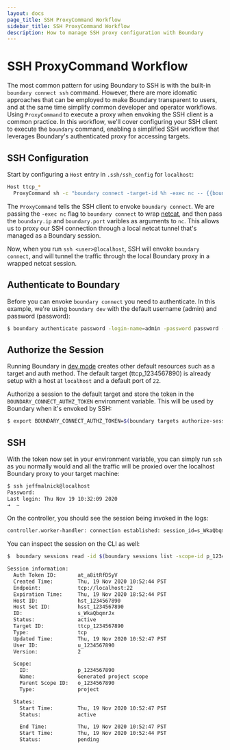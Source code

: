 ```yaml
---
layout: docs
page_title: SSH ProxyCommand Workflow 
sidebar_title: SSH ProxyCommand Workflow
description: How to manage SSH proxy configuration with Boundary
---
```


# SSH ProxyCommand Workflow 

The most common pattern for using Boundary to SSH is with the built-in `boundary connect ssh` command. However,
there are more idomatic approaches that can be employed to make Boundary transparent to users, and at the same
time simplify common developer and operator workflows. Using `ProxyCommand` to execute a proxy when envoking the
SSH client is a common practice. In this workflow, we'll cover configuring your SSH client to execute the 
`boundary` command, enabling a simplified SSH workflow that leverages Boundary's authenticated proxy for accessing
targets.

## SSH Configuration

Start by configuring a `Host` entry in `.ssh/ssh_config` for `localhost`:

```bash
Host ttcp_*
  ProxyCommand sh -c "boundary connect -target-id %h -exec nc -- {{boundary.ip}} {{boundary.port}}"
```

The `ProxyCommand` tells the SSH client to envoke `boundary connect`. We are passing the `-exec nc` flag to 
`boundary connect` to wrap [netcat](http://netcat.sourceforge.net/), and then pass the `boundary.ip` and `boundary.port`
varibles as arguments to `nc`. This allows us to proxy our SSH connection through a local netcat tunnel that's
managed as a Boundary session.

Now, when you run `ssh <user>@localhost`, SSH will envoke `boundary connect`, and will tunnel the traffic through 
the local Boundary proxy in a wrapped netcat session.

## Authenticate to Boundary

Before you can envoke `boundary connect` you need to authenticate. In this example, we're using `boundary dev` with the 
default username (admin) and password (password):

```bash
$ boundary authenticate password -login-name=admin -password password -auth-method-id=ampw_1234567890
```

## Authorize the Session

Running Boundary in [dev mode](https://www.boundaryproject.io/docs/getting-started#what-is-dev-mode) creates other 
default resources such as a target and auth method. The default target (ttcp_1234567890) is already setup with a host
at `localhost` and a default port of `22`. 

Authorize a session to the default target and store the token in the `BOUNDARY_CONNECT_AUTHZ_TOKEN` environment variable. 
This will be used by Boundary when it's envoked by SSH:

```bash
$ export BOUNDARY_CONNECT_AUTHZ_TOKEN=$(boundary targets authorize-session -id ttcp_1234567890 -format json | jq '.authorization_token' | tr -d '"')
```

## SSH 

With the token now set in your environment variable, you can simply run `ssh` as you normally would and all the traffic
will be proxied over the localhost Boundary proxy to your target machine:

```bash
$ ssh jeffmalnick@localhost
Password:
Last login: Thu Nov 19 10:32:09 2020
➜  ~
```

On the controller, you should see the session being invoked in the logs:

```bash
controller.worker-handler: connection established: session_id=s_WkaQbqmrJx connection_id=sc_RDYNFFI2M4 client_tcp_address=127.0.0.1 client_tcp_port=57421 endpoint_tcp_address=::1 endpoint_tcp_port=22
```

You can inspect the session on the CLI as well:

```bash
$  boundary sessions read -id $(boundary sessions list -scope-id p_1234567890 -format json | jq '.[0]["id"]' | tr -d '"')

Session information:
  Auth Token ID:       at_a8itRfDSyV
  Created Time:        Thu, 19 Nov 2020 10:52:44 PST
  Endpoint:            tcp://localhost:22
  Expiration Time:     Thu, 19 Nov 2020 18:52:44 PST
  Host ID:             hst_1234567890
  Host Set ID:         hsst_1234567890
  ID:                  s_WkaQbqmrJx
  Status:              active
  Target ID:           ttcp_1234567890
  Type:                tcp
  Updated Time:        Thu, 19 Nov 2020 10:52:47 PST
  User ID:             u_1234567890
  Version:             2

  Scope:
    ID:                p_1234567890
    Name:              Generated project scope
    Parent Scope ID:   o_1234567890
    Type:              project

  States:
    Start Time:        Thu, 19 Nov 2020 10:52:47 PST
    Status:            active

    End Time:          Thu, 19 Nov 2020 10:52:47 PST
    Start Time:        Thu, 19 Nov 2020 10:52:44 PST
    Status:            pending
```
